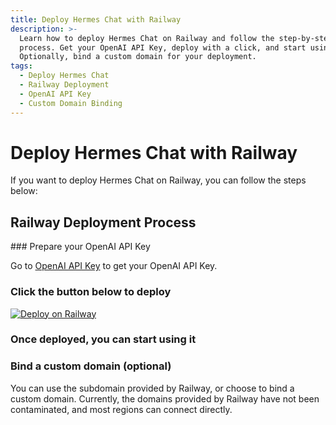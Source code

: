 ```yaml
---
title: Deploy Hermes Chat with Railway
description: >-
  Learn how to deploy Hermes Chat on Railway and follow the step-by-step
  process. Get your OpenAI API Key, deploy with a click, and start using it.
  Optionally, bind a custom domain for your deployment.
tags:
  - Deploy Hermes Chat
  - Railway Deployment
  - OpenAI API Key
  - Custom Domain Binding
---
```


# Deploy Hermes Chat with Railway

If you want to deploy Hermes Chat on Railway, you can follow the steps below:

## Railway Deployment Process

<Steps>
  ### Prepare your OpenAI API Key

  Go to [OpenAI API Key](https://platform.openai.com/account/api-keys) to get your OpenAI API Key.

  ### Click the button below to deploy

  [![Deploy on Railway](https://railway.app/button.svg)](https://railway.app/template/FB6HrV?referralCode=9bD9mT)

  ### Once deployed, you can start using it

  ### Bind a custom domain (optional)

  You can use the subdomain provided by Railway, or choose to bind a custom domain. Currently, the domains provided by Railway have not been contaminated, and most regions can connect directly.
</Steps>

